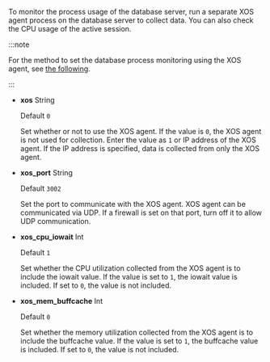 To monitor the process usage of the database server, run a separate XOS agent process on the database server to collect data. You can also check the CPU usage of the active session.

:::note

For the method to set the database process monitoring using the XOS agent, see [the following](agent-manage#xos).

:::

-   **xos** <span class='type'>String</span>

    Default `0`

    Set whether or not to use the XOS agent. If the value is `0`, the XOS agent is not used for collection. Enter the value as `1` or IP address of the XOS agent. If the IP address is specified, data is collected from only the XOS agent.

-   **xos_port** <span class='type'>String</span>

    Default `3002`

    Set the port to communicate with the XOS agent. XOS agent can be communicated via UDP. If a firewall is set on that port, turn off it to allow UDP communication.

-   **xos_cpu_iowait** <span class='type'>Int</span>

    Default `1`

    Set whether the CPU utilization collected from the XOS agent is to include the iowait value. If the value is set to `1`, the iowait value is included. If set to `0`, the value is not included.

-   **xos_mem_buffcache** <span class='type'>Int</span>

    Default `0`

    Set whether the memory utilization collected from the XOS agent is to include the buffcache value. If the value is set to `1`, the buffcache value is included. If set to `0`, the value is not included.
